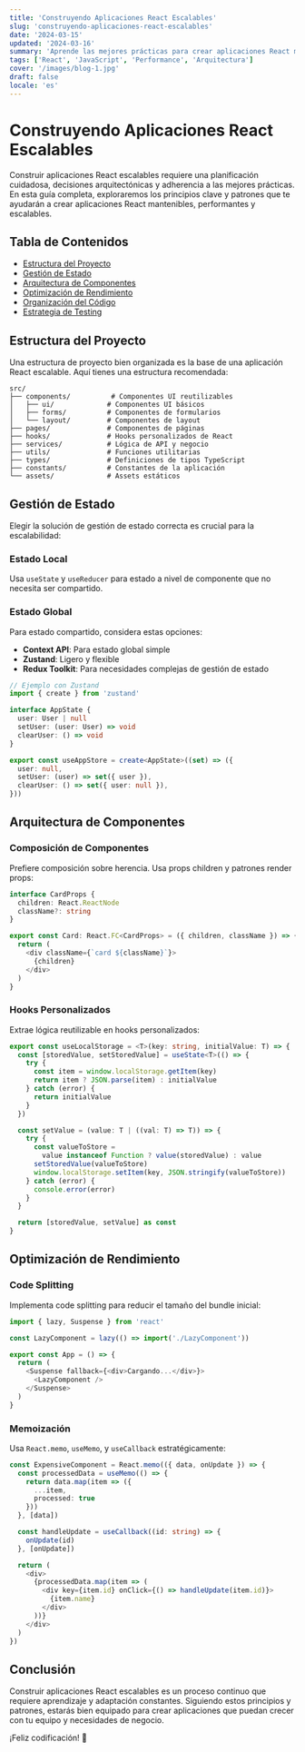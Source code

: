```yaml
---
title: 'Construyendo Aplicaciones React Escalables'
slug: 'construyendo-aplicaciones-react-escalables'
date: '2024-03-15'
updated: '2024-03-16'
summary: 'Aprende las mejores prácticas para crear aplicaciones React mantenibles y performantes que puedan crecer con tu equipo y necesidades de negocio.'
tags: ['React', 'JavaScript', 'Performance', 'Arquitectura']
cover: '/images/blog-1.jpg'
draft: false
locale: 'es'
---
```


# Construyendo Aplicaciones React Escalables

Construir aplicaciones React escalables requiere una planificación cuidadosa, decisiones arquitectónicas y adherencia a las mejores prácticas. En esta guía completa, exploraremos los principios clave y patrones que te ayudarán a crear aplicaciones React mantenibles, performantes y escalables.

## Tabla de Contenidos

- [Estructura del Proyecto](#estructura-del-proyecto)
- [Gestión de Estado](#gestión-de-estado)
- [Arquitectura de Componentes](#arquitectura-de-componentes)
- [Optimización de Rendimiento](#optimización-de-rendimiento)
- [Organización del Código](#organización-del-código)
- [Estrategia de Testing](#estrategia-de-testing)

## Estructura del Proyecto

Una estructura de proyecto bien organizada es la base de una aplicación React escalable. Aquí tienes una estructura recomendada:

```
src/
├── components/          # Componentes UI reutilizables
│   ├── ui/             # Componentes UI básicos
│   ├── forms/          # Componentes de formularios
│   └── layout/         # Componentes de layout
├── pages/              # Componentes de páginas
├── hooks/              # Hooks personalizados de React
├── services/           # Lógica de API y negocio
├── utils/              # Funciones utilitarias
├── types/              # Definiciones de tipos TypeScript
├── constants/          # Constantes de la aplicación
└── assets/             # Assets estáticos
```

## Gestión de Estado

Elegir la solución de gestión de estado correcta es crucial para la escalabilidad:

### Estado Local

Usa `useState` y `useReducer` para estado a nivel de componente que no necesita ser compartido.

### Estado Global

Para estado compartido, considera estas opciones:

- **Context API**: Para estado global simple
- **Zustand**: Ligero y flexible
- **Redux Toolkit**: Para necesidades complejas de gestión de estado

```typescript
// Ejemplo con Zustand
import { create } from 'zustand'

interface AppState {
  user: User | null
  setUser: (user: User) => void
  clearUser: () => void
}

export const useAppStore = create<AppState>((set) => ({
  user: null,
  setUser: (user) => set({ user }),
  clearUser: () => set({ user: null }),
}))
```

## Arquitectura de Componentes

### Composición de Componentes

Prefiere composición sobre herencia. Usa props children y patrones render props:

```typescript
interface CardProps {
  children: React.ReactNode
  className?: string
}

export const Card: React.FC<CardProps> = ({ children, className }) => {
  return (
    <div className={`card ${className}`}>
      {children}
    </div>
  )
}
```

### Hooks Personalizados

Extrae lógica reutilizable en hooks personalizados:

```typescript
export const useLocalStorage = <T>(key: string, initialValue: T) => {
  const [storedValue, setStoredValue] = useState<T>(() => {
    try {
      const item = window.localStorage.getItem(key)
      return item ? JSON.parse(item) : initialValue
    } catch (error) {
      return initialValue
    }
  })

  const setValue = (value: T | ((val: T) => T)) => {
    try {
      const valueToStore =
        value instanceof Function ? value(storedValue) : value
      setStoredValue(valueToStore)
      window.localStorage.setItem(key, JSON.stringify(valueToStore))
    } catch (error) {
      console.error(error)
    }
  }

  return [storedValue, setValue] as const
}
```

## Optimización de Rendimiento

### Code Splitting

Implementa code splitting para reducir el tamaño del bundle inicial:

```typescript
import { lazy, Suspense } from 'react'

const LazyComponent = lazy(() => import('./LazyComponent'))

export const App = () => {
  return (
    <Suspense fallback={<div>Cargando...</div>}>
      <LazyComponent />
    </Suspense>
  )
}
```

### Memoización

Usa `React.memo`, `useMemo`, y `useCallback` estratégicamente:

```typescript
const ExpensiveComponent = React.memo(({ data, onUpdate }) => {
  const processedData = useMemo(() => {
    return data.map(item => ({
      ...item,
      processed: true
    }))
  }, [data])

  const handleUpdate = useCallback((id: string) => {
    onUpdate(id)
  }, [onUpdate])

  return (
    <div>
      {processedData.map(item => (
        <div key={item.id} onClick={() => handleUpdate(item.id)}>
          {item.name}
        </div>
      ))}
    </div>
  )
})
```

## Conclusión

Construir aplicaciones React escalables es un proceso continuo que requiere aprendizaje y adaptación constantes. Siguiendo estos principios y patrones, estarás bien equipado para crear aplicaciones que puedan crecer con tu equipo y necesidades de negocio.

¡Feliz codificación! 🚀
